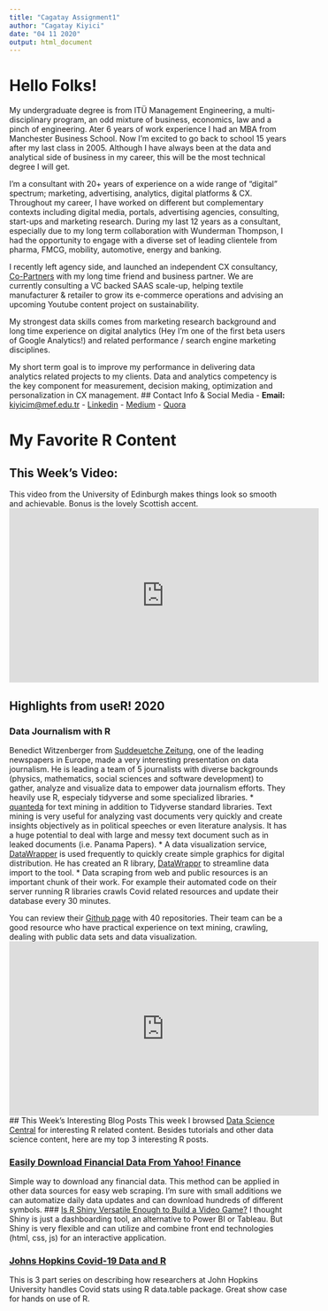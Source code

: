---
title: "Cagatay Assignment1"
author: "Cagatay Kiyici"
date: "04 11 2020"
output: html_document
---




# Hello Folks!
My  undergraduate degree is from ITÜ Management Engineering, a multi-disciplinary program, an odd mixture of business, economics, law and a pinch of engineering. Ater 6 years of work experience I had an MBA from Manchester Business School. Now I'm excited to go back to school 15 years after my last class in 2005. Although I have always been at the data and analytical side of business in my career, this will be the most technical degree I will get. 

I’m a consultant with 20+ years of experience on a wide range of “digital” spectrum; marketing, advertising, analytics, digital platforms & CX. Throughout my career, I have worked on different but complementary contexts including digital media, portals, advertising agencies, consulting, start-ups and marketing research. During my last 12 years as a consultant, especially due to my long term collaboration with Wunderman Thompson, I had the opportunity to engage with a diverse set of leading clientele from pharma, FMCG, mobility, automotive, energy and banking.

I recently left agency side, and launched an independent CX consultancy, [Co-Partners](https://www.linkedin.com/company/co-partnersco) with my long time friend and business partner. We are currently consulting a VC backed SAAS scale-up, helping textile manufacturer & retailer to grow its e-commerce operations and  advising an upcoming Youtube content project on sustainability. 

My strongest data skills comes from marketing research background and long time experience on digital analytics (Hey I'm one of the first beta users of Google Analytics!) and related performance / search engine marketing disciplines.  

My short term goal is to improve my performance in delivering data analytics related projects to my clients. Data and analytics competency is the key component for measurement, decision making, optimization and personalization in CX management.
## Contact Info & Social Media
- **Email:** [kiyicim@mef.edu.tr](mailto:kiyicim@mef.edu.tr)
- [Linkedin](https://www.linkedin.com/in/cagataykiyici/)
- [Medium](https://www.linkedin.com/in/cagataykiyici/)
- [Quora](https://www.quora.com/profile/Cagatay-Kiyici)


# My Favorite R Content
## This Week's Video: 
This video from the University of Edinburgh makes things look so smooth and achievable. Bonus is the lovely Scottish accent.
<iframe width="560" height="315" src="https://www.youtube.com/embed/ANMuuq502rE" frameborder="0" allow="accelerometer; autoplay; clipboard-write; encrypted-media; gyroscope; picture-in-picture" allowfullscreen></iframe>

## Highlights from  useR! 2020
### Data Journalism with R
Benedict Witzenberger from [Suddeuetche Zeitung](https://www.sueddeutsche.de/), one of the leading newspapers in Europe, made a very interesting presentation on data journalism. He is leading a team of 5 journalists with diverse backgrounds (physics, mathematics, social sciences and software development) to gather, analyze and visualize data to empower data journalism efforts. 
They heavily use R, especialy tidyverse and some specialized libraries.
 * [quanteda](https://quanteda.io/) for text mining in addition to Tidyverse standard libraries. Text mining is very useful for analyzing vast documents very quickly and create insights objectively as in political speeches or even literature analysis. It has a huge potential to deal with large and messy text document such as in leaked documents (i.e. Panama Papers).
 * A data visualization service, [DataWrapper](https://www.datawrapper.de/why-datawrapper/) is used frequently to quickly create simple graphics for digital distribution. He has created an R library, [DataWrappr](https://blog.datawrapper.de/why-i-created-an-R-library-to-use-Datawrappers-API/) to streamline data import to the tool. 
 * Data scraping from web and public resources is an important chunk of their work. For example their automated code on their server running R libraries  crawls Covid related resources and update their database every 30 minutes. 

You can review their [Github page](https://github.com/sueddeutsche) with 40 repositories. Their team can be a good resource who have practical experience on text mining, crawling, dealing with public data sets and data visualization.
<iframe width="560" height="315" src="https://www.youtube.com/embed/1bmdHy5vtfY" frameborder="0" allow="accelerometer; autoplay; clipboard-write; encrypted-media; gyroscope; picture-in-picture" allowfullscreen></iframe>
## This Week's Interesting Blog Posts 
This week I browsed [Data Science Central](https://www.datasciencecentral.com/page/search?q=R) for interesting R related content. Besides tutorials and other data science content, here are my top 3 interesting R posts. 

### [Easily Download Financial Data From Yahoo! Finance ](https://www.datasciencecentral.com/profiles/blogs/getting-historical-data-from-yahoo-finance-in-r)
Simple way to download any financial data. This method can be applied in other data sources for easy web scraping. I'm sure with small additions we can automatize daily data updates and can download hundreds of different   symbols. 
### [Is R Shiny Versatile Enough to Build a Video Game?](https://www.datasciencecentral.com/profiles/blogs/is-r-shiny-versatile-enough-to-build-a-video-game)
I thought Shiny is just a dashboarding tool, an alternative to Power BI or Tableau. But Shiny is very flexible and can utilize and combine front end technologies (html, css, js) for an interactive application. 

### [Johns Hopkins Covid-19 Data and R](https://st6.ning.com/topology/rest/1.0/file/get/4791290285?profile=original)
This is 3 part series on describing how researchers at John Hopkins University handles Covid stats using R data.table package.  Great show case for hands on use of R.
